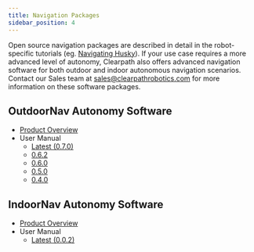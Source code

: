 ```yaml
---
title: Navigation Packages
sidebar_position: 4
---
```


Open source navigation packages are described in detail in the robot-specific
tutorials (eg. [Navigating Husky](/docs/robots/outdoor_robots/husky/tutorials_husky/tutorials_husky_ros1#navigating-husky)).
If your use case requires a more advanced level of autonomy, Clearpath also offers advanced navigation software
for both outdoor and indoor autonomous navigation scenarios. Contact our Sales team at
sales@clearpathrobotics.com for more information on these software packages.

## OutdoorNav Autonomy Software

- [Product Overview](https://clearpathrobotics.com/outdoor-autonomy-software/)
- User Manual
  - [Latest (0.7.0)](/docs_outdoornav_user_manual)
  <!-- - [0.7.0](/docs_outdoornav_user_manual/0.7.0) -->
  - [0.6.2](https://clearpathrobotics.com/assets/manuals/outdoornav/index.html)
  - [0.6.0](https://clearpathrobotics.com/assets/manuals/outdoornav/archived/0.6.0/index.html)
  - [0.5.0](https://clearpathrobotics.com/assets/manuals/outdoornav/archived/0.5.0/index.html)
  - [0.4.0](https://clearpathrobotics.com/assets/manuals/outdoornav/archived/0.4.0/index.html)

## IndoorNav Autonomy Software

- [Product Overview](https://clearpathrobotics.com/autonomy-research-kit/)
- User Manual
  - [Latest (0.0.2)](https://clearpathrobotics.com/assets/manuals/indoornav/index.html)
  <!-- New releases will switch to (/docs_indoornav_user_manual/index) -->
